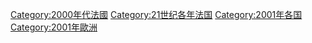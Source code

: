 {{portal|法国}}
{{Commonscat|2001 in France}}
{{Year by category
|m=2
|c=0
|d=0
|y=1
|cat=法国
|sortkey=法国
|parent=21世纪各年法国
|subcat=2000年代法國
}}

[[Category:2000年代法國|Category:2000年代法國]]
[[Category:21世纪各年法国|Category:21世纪各年法国]]
[[Category:2001年各国|Category:2001年各国]]
[[Category:2001年歐洲|Category:2001年歐洲]]